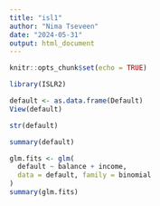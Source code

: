 ---
title: "isl1"
author: "Nima Tseveen"
date: "2024-05-31"
output: html_document
---

```{r setup, include=FALSE}
knitr::opts_chunk$set(echo = TRUE)
```


```{r}
library(ISLR2)

default <- as.data.frame(Default)
View(default)

str(default)

summary(default)

glm.fits <- glm(
  default ~ balance + income,
  data = default, family = binomial
)
summary(glm.fits)

```

